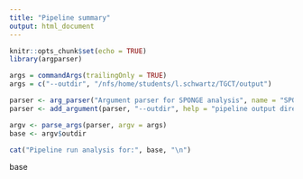 ```yaml
---
title: "Pipeline summary"
output: html_document
---
```

```r
knitr::opts_chunk$set(echo = TRUE)
library(argparser)

args = commandArgs(trailingOnly = TRUE)
args = c("--outdir", "/nfs/home/students/l.schwartz/TGCT/output")

parser <- arg_parser("Argument parser for SPONGE analysis", name = "SPONGE_parser")
parser <- add_argument(parser, "--outdir", help = "pipeline output directory")

argv <- parse_args(parser, argv = args)
base <- argv$outdir
```
```r
cat("Pipeline run analysis for:", base, "\n")
```
base
